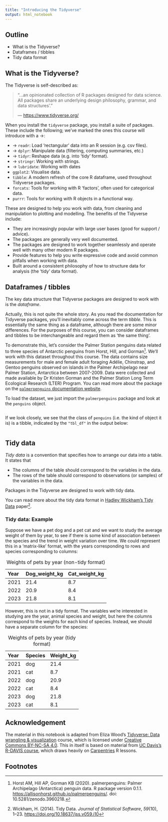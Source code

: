 ```yaml
---
title: "Introducing the Tidyverse"
output: html_notebook
---
```


## Outline

-   What is the Tidyverse?
-   Dataframes / tibbles
-   Tidy data format


## What is the Tidyverse?

The Tidyverse is self-described as:

> "...an opinionated collection of R packages designed for data science. All
> packages share an underlying design philosophy, grammar, and data
> structures'."
>
> — <https://www.tidyverse.org/>

When you install the `tidyverse` package, you install a suite of packages. These
include the following; we've marked the ones this course will introduce with a
\->:

-   \-> `readr`: Load 'rectangular' data into an R session (e.g. csv files).
-   \-> `dplyr`: Manipulate data (filtering, computing summaries, etc.)
-   \-> `tidyr`: Reshape data (e.g. into 'tidy' format).
-   \-> `stringr`: Working with strings.
-   \-> `lubridate`: Working with dates
-   `ggplot2`: Visualise data.
-   `tibble`: A modern refresh of the core R dataframe, used throughout
    Tidyverse packages.
-   `forcats`: Tools for working with R 'factors', often used for categorical
    data.
-   `purrr`: Tools for working with R objects in a functional way.

These are designed to help you work with data, from cleaning and manipulation to
plotting and modelling. The benefits of the Tidyverse include:

-   They are increasingly popular with large user bases (good for support /
    advice).
-   The packages are generally very well documented.
-   The packages are designed to work together seamlessly and operate well with
    many other modern R packages.
-   Provide features to help you write expressive code and avoid common pitfalls
    when working with data.
-   Built around a consistent philosophy of how to structure data for analysis
    (the 'tidy' data format).


## Dataframes / tibbles

The key data structure that Tidyverse packages are designed to work with is the
*dataframe*.

Actually, this is not quite the whole story. As you read the documentation for
Tidyverse packages, you'll inevitably come across the term *tibble*. This is
essentially the same thing as a dataframe, although there are some minor
differences. For the purposes of this course, you can consider dataframes and
tibbles to be interchangeable and regard them as 'the same thing'.

To demonstrate this, let's consider the Palmer Station penguins data related to
three species of Antarctic penguins from Horst, Hill, and Gorman[^1]. We'll
work with this dataset throughout this course. The data contains size
measurements for male and female adult foraging Adélie, Chinstrap, and Gentoo
penguins observed on islands in the Palmer Archipelago near Palmer Station,
Antarctica between 2007-2009. Data were collected and made available by
Dr Kristen Gorman and the Palmer Station Long Term Ecological Research (LTER)
Program. You can read more about the package on the
[`palmerpenguins` documentation website](https://allisonhorst.github.io/palmerpenguins/index.html). 

To load the dataset, we just import the `palmerpenguins` package and look at
the `penguins` object.

```r

```

If we look closely, we see that the class of `penguins` (i.e. the kind of object
it is) is a tibble, indicated by the `"tbl_df"` in the output below:

```r

```


## Tidy data

*Tidy data* is a convention that specifies how to arrange our data into a table.
It states that

-   The columns of the table should correspond to the variables in the data.
-   The rows of the table should correspond to observations (or samples) of the
    variables in the data.

Packages in the Tidyverse are designed to work with tidy data.

You can read more about the tidy data format in [Hadley Wickham's Tidy
Data](https://doi.org/10.18637/jss.v059.i10) paper[^2].


### Tidy data: Example

Suppose we have a pet dog and a pet cat and we want to study the average weight
of them by year, to see if there is some kind of association between the
species and the trend in weight variation over time. We could represent this in
a 'matrix-like' format, with the years corresponding to rows and species
corresponding to columns:

| Year | Dog_weight_kg | Cat_weight_kg |
|:-----|:--------------|:--------------|
| 2021 | 21.4          | 8.7           |
| 2022 | 20.9          | 8.4           |
| 2023 | 21.8          | 8.1           |

: Weights of pets by year (non-tidy format)

However, this is not in a tidy format. The variables we're interested in
studying are the year, animal species and weight, but here the columns
correspond to the weights for each kind of species. Instead, we should have a
separate column for the species:

| Year | Species | Weight_kg |
|:-----|:--------|:----------|
| 2021 | dog     | 21.4      |
| 2021 | cat     | 8.7       |
| 2022 | dog     | 20.9      |
| 2022 | cat     | 8.4       |
| 2023 | dog     | 21.8      |
| 2023 | cat     | 8.1       |

: Weights of pets by year (tidy format)


## Acknowledgement

The material in this notebook is adapted from Eliza Wood's [Tidyverse: Data
wrangling & visualization](https://liza-wood.github.io/tidyverse_intro/) course,
which is licensed under [Creative Commons BY-NC-SA
4.0](https://creativecommons.org/licenses/by-nc-sa/4.0/). This in itself is
based on material from [UC Davis's R-DAVIS
course](https://gge-ucd.github.io/R-DAVIS/index.html), which draws heavily on
[Carpentries](https://datacarpentry.org/R-ecology-lesson/) R lessons.


## Footnotes

[^1]: Horst AM, Hill AP, Gorman KB (2020). palmerpenguins: Palmer Archipelago
      (Antarctica) penguin data. R package version 0.1.1.
      <https://allisonhorst.github.io/palmerpenguins/>. doi: 10.5281/zenodo.3960218.

[^2]: Wickham, H. (2014). Tidy Data. *Journal of Statistical Software*,
    *59*(10), 1–23. <https://doi.org/10.18637/jss.v059.i10>
